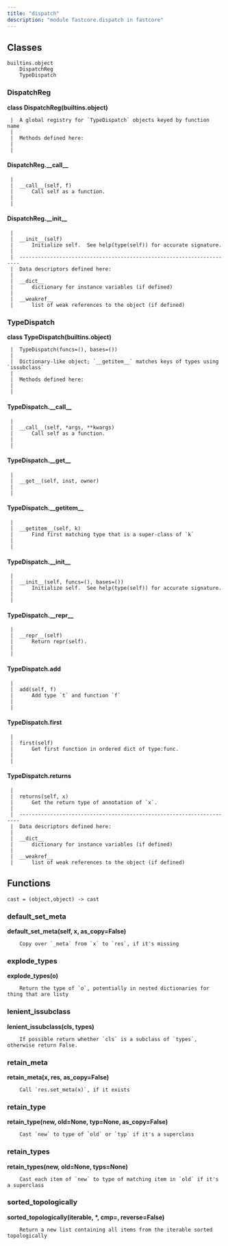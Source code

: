 ```yaml
---
title: "dispatch"
description: "module fastcore.dispatch in fastcore"
---
```


## Classes

    builtins.object
        DispatchReg
        TypeDispatch
    
    
### DispatchReg
    
<strong>class DispatchReg(builtins.object)</strong>
    
     |  A global registry for `TypeDispatch` objects keyed by function name
     |  
     |  Methods defined here:
     |  
     |  
#### DispatchReg.__call__
     |  
     |  __call__(self, f)
     |      Call self as a function.
     |  
     |  
#### DispatchReg.__init__
     |  
     |  __init__(self)
     |      Initialize self.  See help(type(self)) for accurate signature.
     |  
     |  ----------------------------------------------------------------------
     |  Data descriptors defined here:
     |  
     |  __dict__
     |      dictionary for instance variables (if defined)
     |  
     |  __weakref__
     |      list of weak references to the object (if defined)
    
### TypeDispatch
    
<strong>class TypeDispatch(builtins.object)</strong>
    
     |  TypeDispatch(funcs=(), bases=())
     |  
     |  Dictionary-like object; `__getitem__` matches keys of types using `issubclass`
     |  
     |  Methods defined here:
     |  
     |  
#### TypeDispatch.__call__
     |  
     |  __call__(self, *args, **kwargs)
     |      Call self as a function.
     |  
     |  
#### TypeDispatch.__get__
     |  
     |  __get__(self, inst, owner)
     |  
     |  
#### TypeDispatch.__getitem__
     |  
     |  __getitem__(self, k)
     |      Find first matching type that is a super-class of `k`
     |  
     |  
#### TypeDispatch.__init__
     |  
     |  __init__(self, funcs=(), bases=())
     |      Initialize self.  See help(type(self)) for accurate signature.
     |  
     |  
#### TypeDispatch.__repr__
     |  
     |  __repr__(self)
     |      Return repr(self).
     |  
     |  
#### TypeDispatch.add
     |  
     |  add(self, f)
     |      Add type `t` and function `f`
     |  
     |  
#### TypeDispatch.first
     |  
     |  first(self)
     |      Get first function in ordered dict of type:func.
     |  
     |  
#### TypeDispatch.returns
     |  
     |  returns(self, x)
     |      Get the return type of annotation of `x`.
     |  
     |  ----------------------------------------------------------------------
     |  Data descriptors defined here:
     |  
     |  __dict__
     |      dictionary for instance variables (if defined)
     |  
     |  __weakref__
     |      list of weak references to the object (if defined)

## Functions

    cast = (object,object) -> cast
    
### default_set_meta
    
<strong>default_set_meta(self, x, as_copy=False)</strong>
    
        Copy over `_meta` from `x` to `res`, if it's missing
    
### explode_types
    
<strong>explode_types(o)</strong>
    
        Return the type of `o`, potentially in nested dictionaries for thing that are listy
    
### lenient_issubclass
    
<strong>lenient_issubclass(cls, types)</strong>
    
        If possible return whether `cls` is a subclass of `types`, otherwise return False.
    
### retain_meta
    
<strong>retain_meta(x, res, as_copy=False)</strong>
    
        Call `res.set_meta(x)`, if it exists
    
### retain_type
    
<strong>retain_type(new, old=None, typ=None, as_copy=False)</strong>
    
        Cast `new` to type of `old` or `typ` if it's a superclass
    
### retain_types
    
<strong>retain_types(new, old=None, typs=None)</strong>
    
        Cast each item of `new` to type of matching item in `old` if it's a superclass
    
### sorted_topologically
    
<strong>sorted_topologically(iterable, *, cmp=<built-in function lt>, reverse=False)</strong>
    
        Return a new list containing all items from the iterable sorted topologically

